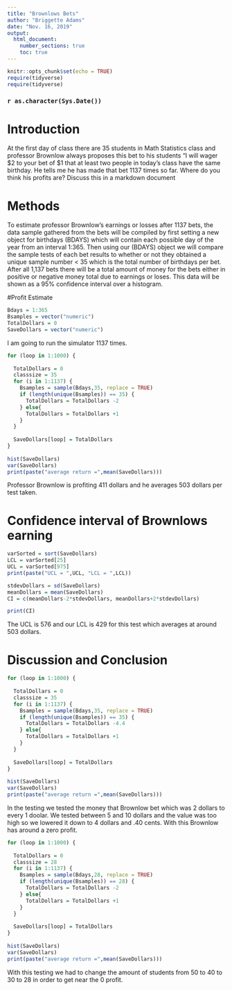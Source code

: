 ---
title: "Brownlows Bets"
author: "Briggette Adams"
date: "Nov. 16, 2019"
output: 
  html_document:
    number_sections: true
    toc: true
---

```{r setup, include=FALSE}
knitr::opts_chunk$set(echo = TRUE)
require(tidyverse)
require(tidyverse)
```
### `r as.character(Sys.Date())`



<!-- We recommend you use git branches -- create a separate branch for each major section i.e. Introduction, Methods, Results, Inferential Results, and Discussion and Conclusions - leave the YAML block untouched until the final merge where you put in your own name !-->

# Introduction

<!--In this section you explain what you are trying to show.  Where did the data come from?  What is the research or other question you are trying to answer?!-->

 At the first day of class there are 35 students in Math Statistics class and professor Brownlow always proposes this bet to his students "I will wager $2 to your bet of $1 that at least two people in today's class have  the same birthday.  He tells me he has made that bet 1137 times so far. Where do you think his profits are? Discuss this in a markdown document

# Methods

<!--Decide on your methods:  In this section explain the approach you will take to attack the issue --- how will you decide on a likely estimate of professor Brownlow's earnings or losses after 1137 bets. Also explain how you construct a 95% confidence interval about your estimate of his winnings !-->

To estimate professor Brownlow's earnings or losses after 1137 bets, the data sample gathered from the bets will be compiled by first setting a new object for birthdays (BDAYS) which will contain each possible day of the year from an interval 1:365. Then using our (BDAYS) object we will compare the sample tests of each bet results to whether or not they obtained a unique sample number < 35 which is the total number of birthdays per bet. After all 1,137 bets there will be a total amount of money for the bets either in positive or negative money total due to earnings or loses. This data will be shown as a 95% confidence interval over a histogram.


#Profit Estimate

<!--Explain and display the results of your method of coming up with the estimate of professor Brownlows betting!-->

```{r}
Bdays = 1:365
Bsamples = vector("numeric")
TotalDollars = 0
SaveDollars = vector("numeric")

```

I am going to run the simulator 1137 times.

```{r}
for (loop in 1:1000) {
  
  TotalDollars = 0
  classsize = 35
  for (i in 1:1137) {
    Bsamples = sample(Bdays,35, replace = TRUE)
    if (length(unique(Bsamples)) == 35) {
      TotalDollars = TotalDollars -2
    } else{
      TotalDollars = TotalDollars +1
    }
  }
  
  SaveDollars[loop] = TotalDollars
}
  
hist(SaveDollars)
var(SaveDollars)
print(paste("average return =",mean(SaveDollars)))

```

Professor Brownlow is profiting 411 dollars and he averages 503 dollars per test taken. 


# Confidence interval of Brownlows earning

<!--Explain and display your method of coming up with a 95% confidence interval of  professor Brownlows-->

```{r}
varSorted = sort(SaveDollars)
LCL = varSorted[25]
UCL = varSorted[975]
print(paste("UCL = ",UCL, "LCL = ",LCL))
```

```{r}
stdevDollars = sd(SaveDollars)
meanDollars = mean(SaveDollars)
CI = c(meanDollars-2*stdevDollars, meanDollars+2*stdevDollars)

print(CI)
```

The UCL is 576 and our LCL is 429 for this test which averages at around 503 dollars. 


# Discussion and Conclusion

<!--Discussion and conclusion here.  If professor Brownlow is consistantly making or losing money how could he change his payout so that his profits center on zero?  Also discuss what size his class should be in order to have his current scheme balance at zero profit.!-->

```{r}
for (loop in 1:1000) {
  
  TotalDollars = 0
  classsize = 35
  for (i in 1:1137) {
    Bsamples = sample(Bdays,35, replace = TRUE)
    if (length(unique(Bsamples)) == 35) {
      TotalDollars = TotalDollars -4.4
    } else{
      TotalDollars = TotalDollars +1
    }
  }
  
  SaveDollars[loop] = TotalDollars
}
  
hist(SaveDollars)
var(SaveDollars)
print(paste("average return =",mean(SaveDollars)))

```

In the testing we tested the money that Brownlow bet which was 2 dollars to every 1 doolar. We tested between 5 and 10 dollars and the value was too high so we lowered it down to 4 dollars and .40 cents. With this Brownlow has around a zero profit. 


```{r}
for (loop in 1:1000) {
  
  TotalDollars = 0
  classsize = 28
  for (i in 1:1137) {
    Bsamples = sample(Bdays,28, replace = TRUE)
    if (length(unique(Bsamples)) == 28) {
      TotalDollars = TotalDollars -2
    } else{
      TotalDollars = TotalDollars +1
    }
  }
  
  SaveDollars[loop] = TotalDollars
}
  
hist(SaveDollars)
var(SaveDollars)
print(paste("average return =",mean(SaveDollars)))

```

With this testing we had to change the amount of students from 50 to 40 to 30 to 28 in order to get near the 0 profit. 
